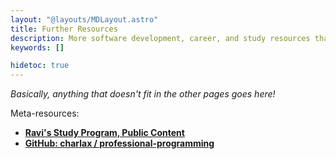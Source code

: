 ```yaml
---
layout: "@layouts/MDLayout.astro"
title: Further Resources
description: More software development, career, and study resources that aren't included in the other pages!
keywords: []

hidetoc: true
---
```



*Basically, anything that doesn't fit in the other pages goes here!*

Meta-resources:

- [**Ravi's Study Program, Public Content**](https://drive.google.com/drive/folders/1YQjydaBsP3s07Q5Ml7Csv7NqW9o3U6SJ)
- [**GitHub: charlax / professional-programming**](https://github.com/charlax/professional-programming)

